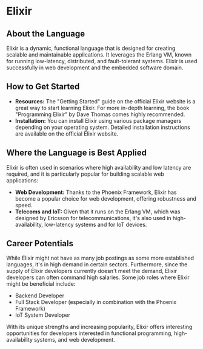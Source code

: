 # Elixir

## About the Language

Elixir is a dynamic, functional language that is designed for creating scalable and maintainable applications. It leverages the Erlang VM, known for running low-latency, distributed, and fault-tolerant systems. Elixir is used successfully in web development and the embedded software domain.

## How to Get Started

- **Resources:** The "Getting Started" guide on the official Elixir website is a great way to start learning Elixir. For more in-depth learning, the book "Programming Elixir" by Dave Thomas comes highly recommended.
- **Installation:** You can install Elixir using various package managers depending on your operating system. Detailed installation instructions are available on the official Elixir website.

## Where the Language is Best Applied

Elixir is often used in scenarios where high availability and low latency are required, and it is particularly popular for building scalable web applications:

- **Web Development:** Thanks to the Phoenix Framework, Elixir has become a popular choice for web development, offering robustness and speed.
- **Telecoms and IoT:** Given that it runs on the Erlang VM, which was designed by Ericsson for telecommunications, it's also used in high-availability, low-latency systems and for IoT devices.

## Career Potentials

While Elixir might not have as many job postings as some more established languages, it's in high demand in certain sectors. Furthermore, since the supply of Elixir developers currently doesn't meet the demand, Elixir developers can often command high salaries. Some job roles where Elixir might be beneficial include:

- Backend Developer
- Full Stack Developer (especially in combination with the Phoenix Framework)
- IoT System Developer

With its unique strengths and increasing popularity, Elixir offers interesting opportunities for developers interested in functional programming, high-availability systems, and web development.
